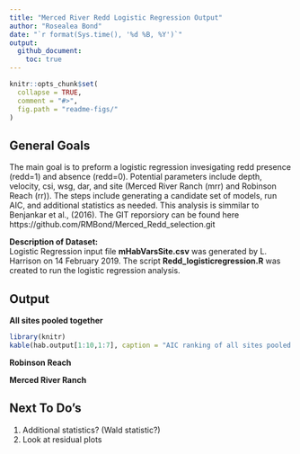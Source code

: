 ```yaml
---
title: "Merced River Redd Logistic Regression Output"
author: "Rosealea Bond"
date: "`r format(Sys.time(), '%d %B, %Y')`"
output: 
  github_document:
    toc: true
---
```



```r
knitr::opts_chunk$set(
  collapse = TRUE,
  comment = "#>",
  fig.path = "readme-figs/"
)
```

## General Goals

The main goal is to preform a logistic regression invesigating redd presence (redd=1) and absence (redd=0). Potential parameters include depth, velocity, csi, wsg, dar, and site (Merced River Ranch (mrr) and Robinson Reach (rr)). The steps include generating a candidate set of models, run AIC, and additional statistics as needed. This analysis is simmilar to Benjankar et al., (2016). The GIT reporsiory can be found here https://github.com/RMBond/Merced_Redd_selection.git

      
**Description of Dataset:**  
Logistic Regression input file **mHabVarsSite.csv** was generated by L. Harrison on 14 February 2019. 
The script **Redd_logisticregression.R** was created to run the logistic regression analysis.

## Output
**All sites pooled together**  
```r
library(knitr)
kable(hab.output[1:10,1:7], caption = "AIC ranking of all sites pooled together")
```


**Robinson Reach**  


**Merced River Ranch**  

## Next To Do's

1. Additional statistics? (Wald statistic?)
2. Look at residual plots

